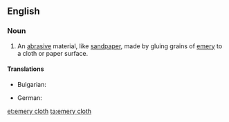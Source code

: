 ==English==
{{wikipedia}}
===Noun===
{{en-noun|-}}

# An [[abrasive]] material, like [[sandpaper]], made by gluing grains of [[emery]] to a cloth or paper surface.

====Translations====
{{trans-top|An [[abrasive]] material}}
* Bulgarian: {{t|bg|шкурка|f}}
{{trans-mid}}

* German: {{t|de|Schleifleinen|n}}
{{trans-bottom}}
[[et:emery cloth]]
[[ta:emery cloth]]